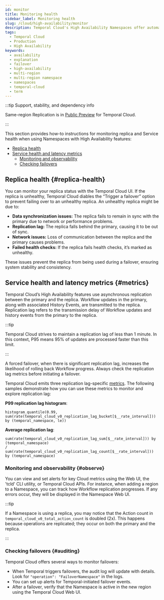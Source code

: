 ```yaml
---
id: monitor
title: Monitoring health
sidebar_label: Monitoring health
slug: /cloud/high-availability/monitor
description: Temporal Cloud's High Availability Namespaces offer automated failover, synchronized data replication, and high availability for workloads requiring disaster-tolerant deployment and 99.99% uptime.
tags:
  - Temporal Cloud
  - Production
  - High Availability
keywords:
  - availability
  - explanation
  - failover
  - high-availability
  - multi-region
  - multi-region namespace
  - namespaces
  - temporal-cloud
  - term
---
```



:::tip Support, stability, and dependency info

Same-region Replication is in [Public Preview](/evaluate/development-production-features/release-stages#public-preview) for Temporal Cloud.

:::

This section provides how-to instructions for monitoring replica and Service health when using Namespaces with High Availability features:

- [Replica health](#replica-health)
- [Service health and latency metrics](#metrics)
  - [Monitoring and observability](#observe)
  - [Checking failovers](#auditing)

## Replica health {#replica-health}

You can monitor your replica status with the Temporal Cloud UI.
If the replica is unhealthy, Temporal Cloud diables the “Trigger a failover” option to prevent failing over to an unhealthy replica.
An unhealthy replica might be due to:

- **Data synchronization issues:** The replica fails to remain in sync with the primary due to network or performance problems.
- **Replication lag:** The replica falls behind the primary, causing it to be out of sync.
- **Network issues:** Loss of communication between the replica and the primary causes problems.
- **Failed health checks:** If the replica fails health checks, it’s marked as unhealthy.

These issues prevent the replica from being used during a failover, ensuring system stability and consistency.

## Service health and latency metrics {#metrics}

Temporal Cloud’s High Availability features use asynchronous replication between the primary and the replica.
Workflow updates in the primary, along with associated History Events, are transmitted to the replica.
Replication lag refers to the transmission delay of Workflow updates and history events from the primary to the replica.

:::tip

Temporal Cloud strives to maintain a <ToolTipTerm term="P95" tooltip="P95 refers to the 95th percentile of a data set. It identifies values that are greater than or equal to 95% of that set." /> replication lag of less than 1 minute.
In this context, P95 means 95% of updates are processed faster than this limit.

:::

A forced failover, when there is significant replication lag, increases the likelihood of rolling back Workflow progress.
Always check the replication lag metrics before initiating a failover.

Temporal Cloud emits three replication lag-specific [metrics](/production-deployment/cloud/metrics/reference#replication-lag).
The following samples demonstrate how you can use these metrics to monitor and explore replication lag:

**P99 replication lag histogram**:

```
histogram_quantile(0.99, sum(rate(temporal_cloud_v0_replication_lag_bucket[$__rate_interval])) by (temporal_namespace, le))
```

**Average replication lag**:

```
sum(rate(temporal_cloud_v0_replication_lag_sum[$__rate_interval])) by (temporal_namespace)
/
sum(rate(temporal_cloud_v0_replication_lag_count[$__rate_interval])) by (temporal_namespace)
```

### Monitoring and observability {#observe}

You can view and set alerts for key Cloud metrics using the Web UI, the 'tcld' CLI utility, or Temporal Cloud APIs.
For instance, when adding a region to a Namespace, you can track how Workflow replication progresses.
If any errors occur, they will be displayed in the Namespace Web UI.

:::tip

If a Namespace is using a replica, you may notice that the Action count in `temporal_cloud_v0_total_action_count` is doubled (2x).
This happens because operations are replicated; they occur on both the primary and the replica.

:::

### Checking failovers {#auditing}

Temporal Cloud offers several ways to monitor failovers:

- When Temporal triggers failovers, the audit log will update with details.
  Look for `"operation": "FailoverNamespace"` in the logs.
- You can set up alerts for Temporal-initiated failover events.
- After a failover, verify that the Namespace is active in the new region using the Temporal Cloud Web UI.
